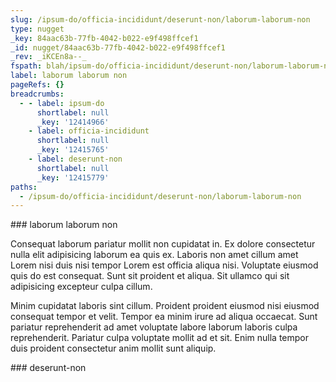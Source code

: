 ```yaml
---
slug: /ipsum-do/officia-incididunt/deserunt-non/laborum-laborum-non
type: nugget
_key: 84aac63b-77fb-4042-b022-e9f498ffcef1
_id: nugget/84aac63b-77fb-4042-b022-e9f498ffcef1
_rev: _iKCEn8a--_
fspath: blah/ipsum-do/officia-incididunt/deserunt-non/laborum-laborum-non.md
label: laborum laborum non
pageRefs: {}
breadcrumbs:
  - - label: ipsum-do
      shortlabel: null
      _key: '12414966'
    - label: officia-incididunt
      shortlabel: null
      _key: '12415765'
    - label: deserunt-non
      shortlabel: null
      _key: '12415779'
paths:
  - /ipsum-do/officia-incididunt/deserunt-non/laborum-laborum-non
---
```


<NuggetArea>
<Nugget slug="/ipsum-do/officia-incididunt/deserunt-non/laborum-laborum-non" type="nugget" _key="84aac63b-77fb-4042-b022-e9f498ffcef1" _id="nugget/84aac63b-77fb-4042-b022-e9f498ffcef1" _rev="_iKCEn8a--_" fspath="blah/ipsum-do/officia-incididunt/deserunt-non/laborum-laborum-non.md" label="laborum laborum non" paths="/ipsum-do/officia-incididunt/deserunt-non/laborum-laborum-non">
<NuggetBody>
### laborum laborum non

Consequat laborum pariatur mollit non cupidatat in. Ex dolore consectetur nulla elit adipisicing laborum ea quis ex. Laboris non amet cillum amet Lorem nisi duis nisi tempor Lorem est officia aliqua nisi. Voluptate eiusmod quis do est consequat. Sunt sit proident et aliqua. Sit ullamco qui sit adipisicing excepteur culpa cillum.

Minim cupidatat laboris sint cillum. Proident proident eiusmod nisi eiusmod consequat tempor et velit. Tempor ea minim irure ad aliqua occaecat. Sunt pariatur reprehenderit ad amet voluptate labore laborum laboris culpa reprehenderit. Pariatur culpa voluptate mollit ad et sit. Enim nulla tempor duis proident consectetur anim mollit sunt aliquip.

</NuggetBody>
<Breadcrumbs>
<Crumbs>
<Crumb _key="12414966" label="ipsum-do" /><Crumb _key="12415765" label="officia-incididunt" /><Crumb _key="12415779" label="deserunt-non" />
</Crumbs>
</Breadcrumbs>
</Nugget>

<NuggetsInbound>
</NuggetsInbound>
<NuggetsOutbound>
</NuggetsOutbound>
</NuggetArea>
<PassagesInbound>
<Passage direction="inbound" type="passage" _key="12415779" _id="passage/12415779" _rev="_iKCEn8W--A" label="deserunt-non" passage="deserunt-non" fspath="blah/ipsum-do/officia-incididunt/deserunt-non" paths="/ipsum-do/officia-incididunt/deserunt-non" slug="/ipsum-do/officia-incididunt/deserunt-non">
<NuggetBody>
### deserunt-non

</NuggetBody>
<Breadcrumbs>
<Crumbs>
<Crumb _key="12414966" label="ipsum-do" /><Crumb _key="12415765" label="officia-incididunt" />
</Crumbs>
</Breadcrumbs>
</Passage>

</PassagesInbound>
<PassagesOutbound>
</PassagesOutbound>